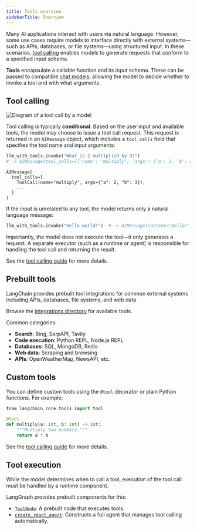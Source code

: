 ```yaml
---
title: Tools overview
sidebarTitle: Overview
---
```



<V1Alpha />


Many AI applications interact with users via natural language. However, some use cases require models to interface directly with external systems—such as APIs, databases, or file systems—using structured input. In these scenarios, [tool calling](/oss/python/call-tools) enables models to generate requests that conform to a specified input schema.

**Tools** encapsulate a callable function and its input schema. These can be passed to compatible [chat models](https://python.langchain.com/docs/concepts/chat_models), allowing the model to decide whether to invoke a tool and with what arguments.




## Tool calling

![Diagram of a tool call by a model](/oss/images/tool_call.png)


Tool calling is typically **conditional**. Based on the user input and available tools, the model may choose to issue a tool call request. This request is returned in an `AIMessage` object, which includes a `tool_calls` field that specifies the tool name and input arguments:

```python
llm_with_tools.invoke("What is 2 multiplied by 3?")
# -> AIMessage(tool_calls=[{'name': 'multiply', 'args': {'a': 2, 'b': 3}, ...}])
```

```
AIMessage(
  tool_calls=[
    ToolCall(name="multiply", args={"a": 2, "b": 3}),
    ...
  ]
)
```




If the input is unrelated to any tool, the model returns only a natural language message:

```python
llm_with_tools.invoke("Hello world!")  # -> AIMessage(content="Hello!")
```




Importantly, the model does not execute the tool—it only generates a request. A separate executor (such as a runtime or agent) is responsible for handling the tool call and returning the result.

See the [tool calling guide](/oss/python/call-tools) for more details.

## Prebuilt tools

LangChain provides prebuilt tool integrations for common external systems including APIs, databases, file systems, and web data.

Browse the [integrations directory](https://python.langchain.com/docs/integrations/tools/) for available tools.




Common categories:

* **Search**: Bing, SerpAPI, Tavily
* **Code execution**: Python REPL, Node.js REPL
* **Databases**: SQL, MongoDB, Redis
* **Web data**: Scraping and browsing
* **APIs**: OpenWeatherMap, NewsAPI, etc.

## Custom tools

You can define custom tools using the `@tool` decorator or plain Python functions. For example:

```python
from langchain_core.tools import tool

@tool
def multiply(a: int, b: int) -> int:
    """Multiply two numbers."""
    return a * b
```




See the [tool calling guide](/oss/python/call-tools) for more details.

## Tool execution

While the model determines when to call a tool, execution of the tool call must be handled by a runtime component.

LangGraph provides prebuilt components for this:

* [`ToolNode`](https://langchain-ai.github.io/langgraph/reference/agents/#langgraph.prebuilt.tool_node.ToolNode): A prebuilt node that executes tools.
* [`create_react_agent`](https://langchain-ai.github.io/langgraph/reference/prebuilt/#langgraph.prebuilt.chat_agent_executor.create_react_agent): Constructs a full agent that manages tool calling automatically.



